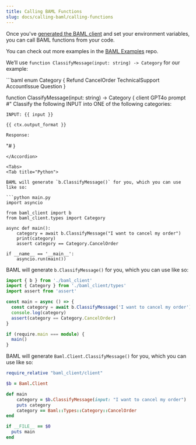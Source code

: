```yaml
---
title: Calling BAML Functions
slug: docs/calling-baml/calling-functions
---
```



Once you've [generated the BAML client] and set your environment variables,
you can call BAML functions from your code.

<Tip>You can check out more examples in the [BAML Examples] repo.</Tip>

[generated the BAML client]: /docs/calling-baml/generate-baml-client
[BAML Examples]: https://github.com/BoundaryML/baml-examples/tree/main

We’ll use `function ClassifyMessage(input: string) -> Category` for our example:

<Accordion title="classify-message.baml">
```baml
enum Category {
    Refund
    CancelOrder
    TechnicalSupport
    AccountIssue
    Question
}

function ClassifyMessage(input: string) -> Category {
  client GPT4o
  prompt #"
    Classify the following INPUT into ONE
    of the following categories:

    INPUT: {{ input }}

    {{ ctx.output_format }}

    Response:
  "#
}
```
</Accordion>

<Tabs>
<Tab title="Python">

BAML will generate `b.ClassifyMessage()` for you, which you can use like so:

```python main.py
import asyncio

from baml_client import b
from baml_client.types import Category

async def main():
    category = await b.ClassifyMessage("I want to cancel my order")
    print(category)
    assert category == Category.CancelOrder

if __name__ == '__main__':
    asyncio.run(main())
```
</Tab>

<Tab title="TypeScript">

BAML will generate `b.ClassifyMessage()` for you, which you can use like so:

```ts main.ts
import { b } from './baml_client'
import { Category } from './baml_client/types'
import assert from 'assert'

const main = async () => {
  const category = await b.ClassifyMessage('I want to cancel my order')
  console.log(category)
  assert(category == Category.CancelOrder)
}

if (require.main === module) {
  main()
}

```
</Tab>

<Tab title="Ruby (beta)">

BAML will generate `Baml.Client.ClassifyMessage()` for you, which you can use like so:

```ruby main.rb
require_relative "baml_client/client"

$b = Baml.Client

def main
    category = $b.ClassifyMessage(input: "I want to cancel my order")
    puts category
    category == Baml::Types::Category::CancelOrder
end

if __FILE__ == $0
  puts main
end

```

</Tab>
</Tabs>